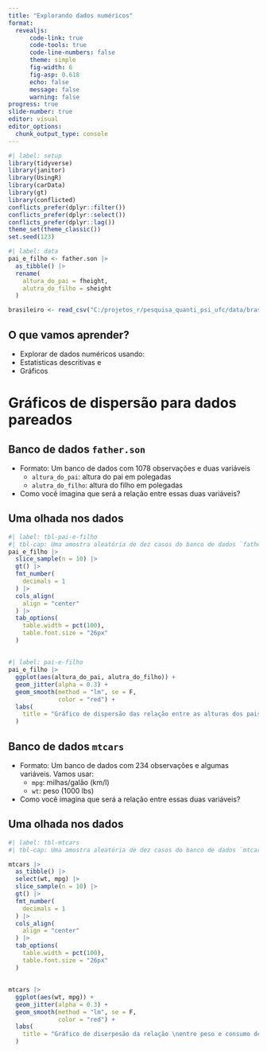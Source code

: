 ```yaml
---
title: "Explorando dados numéricos"
format: 
  revealjs:
      code-link: true
      code-tools: true
      code-line-numbers: false
      theme: simple
      fig-width: 6
      fig-asp: 0.618
      echo: false
      message: false
      warning: false
progress: true
slide-number: true
editor: visual
editor_options: 
  chunk_output_type: console
---
```

```r
#| label: setup
library(tidyverse)
library(janitor)
library(UsingR)
library(carData)
library(gt)
library(conflicted)
conflicts_prefer(dplyr::filter())
conflicts_prefer(dplyr::select())
conflicts_prefer(dplyr::lag())
theme_set(theme_classic())
set.seed(123)
```

```r
#| label: data
pai_e_filho <- father.son |> 
  as_tibble() |> 
  rename(
    altura_do_pai = fheight,
    alutra_do_filho = sheight
  )

brasileiro <- read_csv("C:/projetos_r/pesquisa_quanti_psi_ufc/data/brasileiro_2014_2023.csv")
```

## O que vamos aprender?
-   Explorar de dados numéricos usando:
-   Estatisticas descritivas e
-   Gráficos

# Gráficos de dispersão para dados pareados

## Banco de dados `father.son`

-   Formato: Um banco de dados com 1078 observações e duas variáveis
    -   `altura_do_pai`: altura do pai em polegadas
    -   `alutra_do_filho`: altura do filho em polegadas
-   Como você imagina que será a relação entre essas duas variáveis?

## Uma olhada nos dados

```r
#| label: tbl-pai-e-filho
#| tbl-cap: Uma amostra aleatória de dez casos do banco de dados `father.son`
pai_e_filho |> 
  slice_sample(n = 10) |> 
  gt() |> 
  fmt_number(
    decimals = 1
  ) |> 
  cols_align(
    align = "center"  
  ) |> 
  tab_options(
    table.width = pct(100),
    table.font.size = "26px"
  )
```

## 

```r
#| label: pai-e-filho
pai_e_filho |> 
  ggplot(aes(altura_do_pai, alutra_do_filho)) +
  geom_jitter(alpha = 0.3) +
  geom_smooth(method = "lm", se = F,
              color = "red") +
  labs(
    title = "Gráfico de dispersão das relação entre as alturas dos pais e dos filhos"
  )
```

## Banco de dados `mtcars`
-   Formato: Um banco de dados com 234 observações e algumas variáveis. Vamos usar:
    -   `mpg`: milhas/galão (km/l)
    -   `wt`: peso (1000 lbs)
-   Como você imagina que será a relação entre essas duas variáveis?   
    
## Uma olhada nos dados

```r
#| label: tbl-mtcars
#| tbl-cap: Uma amostra aleatória de dez casos do banco de dados `mtcars` 

mtcars |> 
  as_tibble() |> 
  select(wt, mpg) |> 
  slice_sample(n = 10) |> 
  gt() |> 
  fmt_number(
    decimals = 1
  ) |> 
  cols_align(
    align = "center"  
  ) |> 
  tab_options(
    table.width = pct(100),
    table.font.size = "26px"
  )
```

## 

```r
mtcars |> 
  ggplot(aes(wt, mpg)) +
  geom_jitter(alpha = 0.3) +
  geom_smooth(method = "lm", se = F,
              color = "red") + 
  labs(
    title = "Gráfico de diserpesão da relação \nentre peso e consumo de combustível"
  )
```


